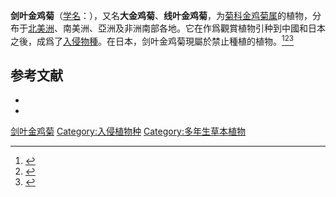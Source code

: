 {{Speciesbox
| name = 剑叶金鸡菊
| status = 
| status_system = 
| image =Coreopsis lanceolata Sterntaler.JPG
| genus = Coreopsis
| species = lanceolata
| authority = [[Carl_Linnaeus|L.]]
|synonyms_ref=<ref>{{Cite web |url=http://www.theplantlist.org/tpl1.1/record/gcc-144980 |title=The Plant List, ''Coreopsis lanceolata'' L.  |access-date=2016-12-18 |archive-date=2021-12-10 |archive-url=https://web.archive.org/web/20211210162659/http://www.theplantlist.org/tpl1.1/record/gcc-144980 }}</ref>
|synonyms=
*''Chrysomelea lanceolata'' <small>Tausch</small>
*''Coreopsis crassifolia'' <small>Dryand. ex Aiton</small>
*''Coreopsis heterogyna'' <small>Fernald</small>
*''Coreopsis oblongifolia'' <small>Nutt.</small>
*''Coreopsoides lanceolata'' <small>(L.) Moench</small>
}}
'''剑叶金鸡菊'''（[[学名|学名]]：{{lang|la|''Coreopsis lanceolata''}}），又名'''大金鸡菊'''、'''线叶金鸡菊'''，为[[菊科|菊科]][[金鸡菊属|金鸡菊属]]的植物，分布于[[北美洲|北美洲]]、南美洲、亞洲及非洲南部各地。它在作爲觀賞植物引种到中國和日本之後，成爲了[[入侵物種|入侵物種]]。在日本，剑叶金鸡菊現屬於禁止種植的植物。<ref name="B1">{{cite book | author = 多紀保彦（監修） 財団法人自然環境研究センター（編著） | title = 決定版 日本の外来生物 | publisher = 平凡社 | date = 2008-04-21 | isbn = 978-4-582-54241-7 }}</ref><ref name="Rdoco">{{Cite journal|author=畠瀬頼子 |title=オオキンケイギク(Coreopsis lanceolata L.)(緑化植物ど・こ・ま・で・き・わ・め・る) |date=2009-02-28 |publisher=日本緑化工学会 |journal=日本緑化工学会誌 |volume=34 |number=3 |ref=harv}}</ref><ref name="Rbunpu">{{Cite journal|author=畠瀬頼子・小栗ひとみ・松江正彦|year=2008| title=木曽川中流域における植生変遷と特定外来生物オオキンケイギクの分布特性 |journal=ランドスケープ研究 |volume=71|issue=5   |pages=553–556}}</ref>

==参考文献==
{{reflist}}
* {{cite web| url =http://www.bioinfo.cn/db05/KmzwSpecies.php?action=view&id=4637| title =剑叶金鸡菊| work =《中国高等植物数据库全库》| publisher =中国科学院微生物研究所| author =昆明植物研究所| accessdate =2009-02-25| deadurl =yes| archiveurl =https://web.archive.org/web/20160305044633/http://www.bioinfo.cn/db05/KmzwSpecies.php?action=view&id=4637| archivedate =2016-03-05}}
* {{TaiBNET| zh=大金鸡菊 | id=418382 | binomial=Coreopsis lanceolata | authority=L. | var= | accessdate=2013-01-24}}
{{Taxonbar|from=Q1023836}}

[[Category:金鸡菊属|剑叶金鸡菊]]
[[Category:入侵植物种|Category:入侵植物种]]
[[Category:多年生草本植物|Category:多年生草本植物]]


{{植物小作品}}